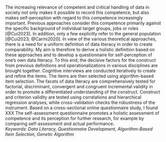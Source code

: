 The increasing relevance of competent and critical handling of data in society not only makes it possible to record this competence, but also makes self-perception with regard to this competence increasingly important. Previous approaches consider this competence primarily against the specific background of individual target groups, jobs or roles [@Cui2023]. In addition, only a few explicitly refer to the general population [@Cui2023; @Carmi2020]. In view of the various theoretical approaches, there is a need for a uniform definition of data literacy in order to create comparability.
My aim is therefore to derive a holistic definition based on these approaches and to develop a questionnaire for self-perception of one's own data literacy. To this end, the decisive factors for the construct from previous definitions and operationalizations in various disciplines are brought together. Cognitive interviews are conducted iteratively to create and refine the items. The items are then selected using algorithm-based item selection. The facets of data literacy are comprehensively tested for factorial, discriminant, convergent and congruent incremental validity in order to promote a differentiated understanding of the construct. Construct and criterion validity are tested using correlations and hierarchical regression analyses, while cross-validation checks the robustness of the instrument.
Based on a cross-sectional online questionnaire study, I found XXX
The self-assessment questionnaire promotes a holistic assessment of competence and its perception for further research, for example by comparing self-assessment and actual performance.  
*Keywords: Data Literacy, Questionnaire Development, Algorithm-Based Item Selection, Genetic Algorithm*